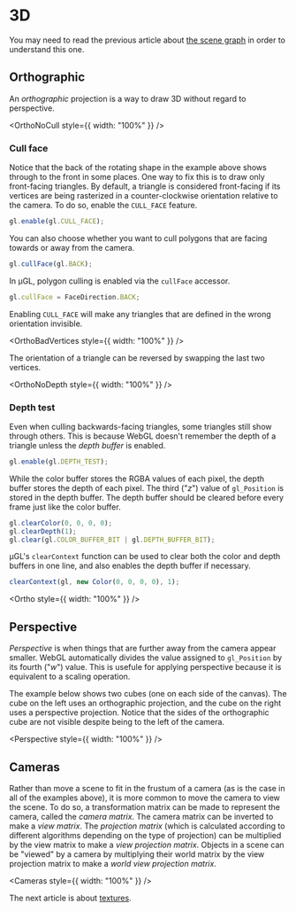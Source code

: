 # 3D

You may need to read the previous article about [the scene graph](/a/webgl/scene-graph) in order to understand this one.

## Orthographic

An *orthographic* projection is a way to draw 3D without regard to perspective.


<OrthoNoCull style={{ width: "100%" }} />

### Cull face

Notice that the back of the rotating shape in the example above shows through to the front in some places. One way to
fix this is to draw only front-facing triangles. By default, a triangle is considered front-facing if its vertices are
being rasterized in a counter-clockwise orientation relative to the camera. To do so, enable the `CULL_FACE` feature.

```js
gl.enable(gl.CULL_FACE);
```

You can also choose whether you want to cull polygons that are facing towards or away from the camera.

```js
gl.cullFace(gl.BACK);
```

In μGL, polygon culling is enabled via the `cullFace` accessor.

```js
gl.cullFace = FaceDirection.BACK;
```

Enabling `CULL_FACE` will make any triangles that are defined in the wrong orientation invisible.


<OrthoBadVertices style={{ width: "100%" }} />

The orientation of a triangle can be reversed by swapping the last two vertices.


<OrthoNoDepth style={{ width: "100%" }} />

### Depth test

Even when culling backwards-facing triangles, some triangles still show through others. This is because WebGL
doesn't remember the depth of a triangle unless the *depth buffer* is enabled.

```js
gl.enable(gl.DEPTH_TEST);
```

While the color buffer stores the RGBA values of each pixel, the depth buffer stores the depth of each pixel. The
third ("$z$") value of `gl_Position` is stored in the depth buffer. The depth buffer should be cleared before every
frame just like the color buffer.

```js
gl.clearColor(0, 0, 0, 0);
gl.clearDepth(1);
gl.clear(gl.COLOR_BUFFER_BIT | gl.DEPTH_BUFFER_BIT);
```

μGL's `clearContext` function can be used to clear both the color and depth buffers in one line, and also enables
the depth buffer if necessary.

```js
clearContext(gl, new Color(0, 0, 0, 0), 1);
```


<Ortho style={{ width: "100%" }} />

## Perspective

*Perspective* is when things that are further away from the camera appear smaller. WebGL automatically divides the
value assigned to `gl_Position` by its fourth ("$w$") value. This is usefule for applying perspective because it
is equivalent to a scaling operation.

The example below shows two cubes (one on each side of the canvas). The cube on the left uses an orthographic
projection, and the cube on the right uses a perspective projection. Notice that the sides of the orthographic cube
are not visible despite being to the left of the camera.


<Perspective style={{ width: "100%" }} />

## Cameras

Rather than move a scene to fit in the frustum of a camera (as is the case in all of the examples above), it is more
common to move the camera to view the scene. To do so, a transformation matrix can be made to represent the camera,
called the *camera matrix*. The camera matrix can be inverted to make a *view matrix*. The *projection matrix*
(which is calculated according to different algorithms depending on the type of projection) can be multiplied by
the view matrix to make a *view projection matrix*. Objects in a scene can be "viewed" by a camera by multiplying their
world matrix by the view projection matrix to make a *world view projection matrix*.


<Cameras style={{ width: "100%" }} />

The next article is about [textures](/a/webgl/textures).
